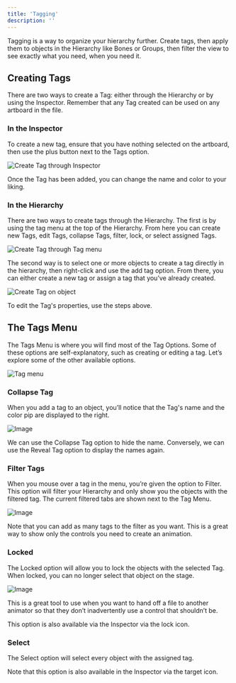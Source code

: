 ```yaml
---
title: 'Tagging'
description: ''
---
```


Tagging is a way to organize your hierarchy further. Create tags, then apply them to objects in the Hierarchy like Bones or Groups, then filter the view to see exactly what you need, when you need it. 

## Creating Tags

There are two ways to create a Tag: either through the Hierarchy or by using the Inspector. Remember that any Tag created can be used on any artboard in the file.

### In the Inspector

To create a new tag, ensure that you have nothing selected on the artboard, then use the plus button next to the Tags option.

![Create Tag through Inspector](https://ucarecdn.com/9b8a9f8d-7755-4341-a2e2-e765277c078b/)

Once the Tag has been added, you can change the name and color to your liking.

### In the Hierarchy 

There are two ways to create tags through the Hierarchy. The first is by using the tag menu at the top of the Hierarchy. From here you can create new Tags, edit Tags, collapse Tags, filter, lock, or select assigned Tags.

![Create Tag through Tag menu](https://ucarecdn.com/efcce09c-e7dc-46d4-9d29-7f8e57d63248/)

The second way is to select one or more objects to create a tag directly in the hierarchy, then right-click and use the add tag option. From there, you can either create a new tag or assign a tag that you’ve already created.

![Create Tag on object](https://ucarecdn.com/7e3b90b7-97de-4337-9c5b-77e8038f11b3/)

To edit the Tag's properties, use the steps above.

## The Tags Menu 

The Tags Menu is where you will find most of the Tag Options. Some of these options are self-explanatory, such as creating or editing a tag. Let’s explore some of the other available options.

![Tag menu](https://ucarecdn.com/b4ba7047-3927-467f-9528-32c9b066f0d2/)

### Collapse Tag

When you add a tag to an object, you’ll notice that the Tag's name and the color pip are displayed to the right.

![Image](https://ucarecdn.com/eb9e515c-04e3-4f56-bee5-196e72e65ad9/)

We can use the Collapse Tag option to hide the name. Conversely, we can use the Reveal Tag option to display the names again.

### Filter Tags 

When you mouse over a tag in the menu, you’re given the option to Filter. This option will filter your Hierarchy and only show you the objects with the filtered tag. The current filtered tabs are shown next to the Tag Menu.

![Image](https://ucarecdn.com/e808968b-1ee4-4e25-a3f6-09f615ba2229/)

Note that you can add as many tags to the filter as you want. This is a great way to show only the controls you need to create an animation.

### Locked 

The Locked option will allow you to lock the objects with the selected Tag. When locked, you can no longer select that object on the stage.

![Image](https://ucarecdn.com/f2b63a89-cbea-42ed-bd3b-c35969ef62ee/)

This is a great tool to use when you want to hand off a file to another animator so that they don’t inadvertently use a control that shouldn’t be.

This option is also available via the Inspector via the lock icon.

### Select 

The Select option will select every object with the assigned tag.

Note that this option is also available in the Inspector via the target icon.